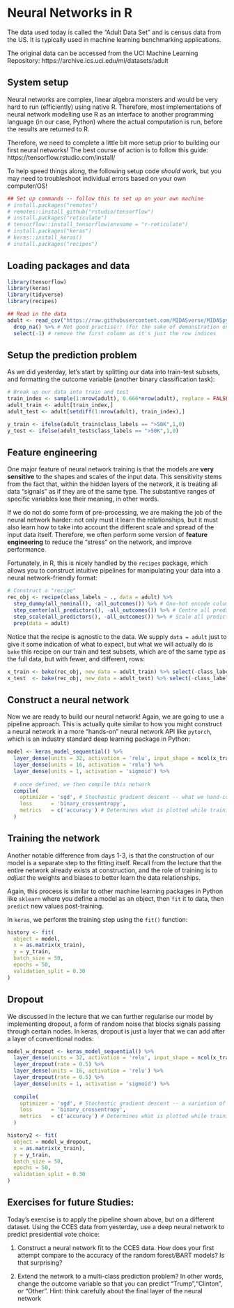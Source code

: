 # Neural Networks in R
The data used today is called the "Adult Data Set" and is census data from the US. It is typically used in machine learning benchmarking applications.

The original data can be accessed from the UCI Machine Learning Repository:
https://archive.ics.uci.edu/ml/datasets/adult

## System setup

Neural networks are complex, linear algebra monsters and would be very hard to run (efficiently) using native R. Therefore, most implementations of neural network modelling use R as an interface to another programming language (in our case, Python) where the actual computation is run, before the results are returned to R.

Therefore, we need to complete a little bit more setup prior to building our first neural networks! The best course of action is to follow this guide: https://tensorflow.rstudio.com/install/

To help speed things along, the following setup code *should* work, but you may need to troubleshoot individual errors based on your own computer/OS!

```r
## Set up commands -- follow this to set up on your own machine
# install.packages("remotes")
# remotes::install_github("rstudio/tensorflow")
# install.packages("reticulate")
# tensorflow::install_tensorflow(envname = "r-reticulate")
# install.packages("keras")
# keras::install_keras()
# install.packages("recipes")
```

## Loading packages and data

```r
library(tensorflow)
library(keras)
library(tidyverse)
library(recipes)

## Read in the data
adult <- read_csv("https://raw.githubusercontent.com/MIDASverse/MIDASpy/master/Examples/adult_data.csv") %>% 
  drop_na() %>% # Not good practise!! (for the sake of demonstration only)
  select(-1) # remove the first column as it's just the row indices
```

## Setup the prediction problem

As we did yesterday, let's start by splitting our data into train-test subsets, and formatting the outcome variable (another binary classification task):

```r
# Break up our data into train and test
train_index <- sample(1:nrow(adult), 0.666*nrow(adult), replace = FALSE)
adult_train <- adult[train_index,]
adult_test <- adult[setdiff(1:nrow(adult), train_index),]

y_train <- ifelse(adult_train$class_labels == ">50K",1,0)
y_test <- ifelse(adult_test$class_labels == ">50K",1,0)
```

## Feature engineering

One major feature of neural network training is that the models are **very sensitive** to the shapes and scales of the input data. This sensitivity stems from the fact that, within the hidden layers of the network, it is treating all data "signals" as if they are of the same type. The substantive ranges of specific variables lose their meaning, in other words.

If we do not do some form of pre-processing, we are making the job of the neural network harder: not only must it learn the relationships, but it must also learn how to take into account the different scale and spread of the input data itself. Therefore, we often perform some version of **feature engineering** to reduce the "stress" on the network, and improve performance.

Fortunately, in R, this is nicely handled by the `recipes` package, which allows you to construct intuitive pipelines for manipulating your data into a neural network-friendly format:

```r
# Construct a "recipe"
rec_obj <- recipe(class_labels ~ ., data = adult) %>%
  step_dummy(all_nominal(), -all_outcomes()) %>% # One-hot encode columns
  step_center(all_predictors(), -all_outcomes()) %>% # Centre all predictors on 0
  step_scale(all_predictors(), -all_outcomes()) %>% # Scale all predictors with sd=1
  prep(data = adult)
```

Notice that the recipe is agnostic to the data. We supply `data = adult` just to give it some indication of what to expect, but what we will actually do is `bake` this recipe on our train and test subsets, which are of the same type as the full data, but with fewer, and different, rows:

```r
x_train <- bake(rec_obj, new_data = adult_train) %>% select(-class_labels)
x_test  <- bake(rec_obj, new_data = adult_test) %>% select(-class_labels)
```

## Construct a neural network

Now we are ready to build our neural network! Again, we are going to use a pipeline approach. This is actually quite similar to how you might construct a neural network in a more "hands-on" neural network API like `pytorch`, which is an industry standard deep learning package in Python:

```r
model <- keras_model_sequential() %>% 
  layer_dense(units = 32, activation = 'relu', input_shape = ncol(x_train)) %>% 
  layer_dense(units = 16, activation = 'relu') %>%
  layer_dense(units = 1, activation = 'sigmoid') %>% 
  
  # once defined, we then compile this network
  compile(
    optimizer = 'sgd', # Stochastic gradient descent -- what we hand-coded on Monday!
    loss      = 'binary_crossentropy',
    metrics   = c('accuracy') # Determines what is plotted while training occurs
  )
```

## Training the network

Another notable difference from days 1-3, is that the construction of our model is a separate step to the fitting itself. Recall from the lecture that the entire network already exists at construction, and the role of training is to *adjust* the weights and biases to better learn the data relationships.

Again, this process is similar to other machine learning packages in Python like `sklearn` where you define a model as an object, then `fit` it to data, then `predict` new values post-training.

In `keras`, we perform the training step using the `fit()` function:

```r
history <- fit(
  object = model,
  x = as.matrix(x_train), 
  y = y_train, 
  batch_size = 50,
  epochs = 50,
  validation_split = 0.30
)
```

## Dropout

We discussed in the lecture that we can further regularise our model by implementing dropout, a form of random noise that blocks signals passing through certain nodes. In keras, dropout is just a layer that we can add after a layer of conventional nodes:

```r
model_w_dropout <- keras_model_sequential() %>% 
  layer_dense(units = 32, activation = 'relu', input_shape = ncol(x_train)) %>% 
  layer_dropout(rate = 0.5) %>% 
  layer_dense(units = 16, activation = 'relu') %>%
  layer_dropout(rate = 0.5) %>% 
  layer_dense(units = 1, activation = 'sigmoid') %>% 
  
  compile(
    optimizer = 'sgd', # Stochastic gradient descent -- a variation of what we hand-coded on Monday!
    loss      = 'binary_crossentropy',
    metrics   = c('accuracy') # Determines what is plotted while training occurs
  )

history2 <- fit(
  object = model_w_dropout,
  x = as.matrix(x_train), 
  y = y_train, 
  batch_size = 50,
  epochs = 50,
  validation_split = 0.30
)
```

## Exercises for future Studies:
Today's exercise is to apply the pipeline shown above, but on a different dataset. Using the CCES data from yesterday, use a deep neural network to predict presidential vote choice:

1. Construct a neural network fit to the CCES data. How does your first attempt compare to the accuracy of the random forest/BART models? Is that surprising?

3.  Extend the network to a multi-class prediction problem? In other words, change the outcome variable so that you can predict "Trump","Clinton", or "Other". Hint: think carefully about the final layer of the neural network
